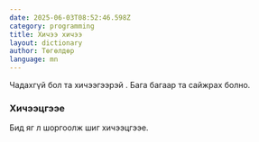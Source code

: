 ```yaml
---
date: 2025-06-03T08:52:46.598Z
category: programming
title: Хичээ хичээ
layout: dictionary
author: Төгөлдөр
language: mn
---
```


Чадахгүй бол та хичээгээрэй . Бага багаар та сайжрах болно.

### Хичээцгээе

Бид яг л шоргоолж шиг хичээцгээе.

